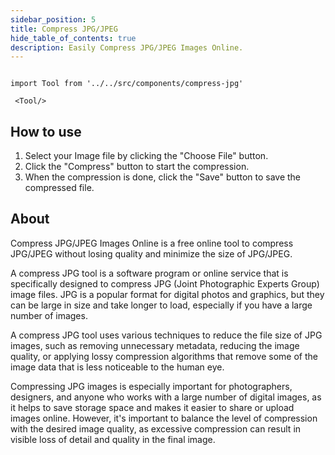 ```yaml
---
sidebar_position: 5
title: Compress JPG/JPEG
hide_table_of_contents: true
description: Easily Compress JPG/JPEG Images Online.
---
```


```mdx-code-block

import Tool from '../../src/components/compress-jpg'

 <Tool/>

```

<h2 style={{ color: "#17c964" }}>How to use</h2>

1. Select your Image file by clicking the "Choose File" button.
2. Click the "Compress" button to start the compression.
3. When the compression is done, click the "Save" button to save the compressed file.

<h2 style={{ color: "#ff4ecd" }}>About</h2>

Compress JPG/JPEG Images Online is a free online tool to compress JPG/JPEG without losing quality and minimize
the size of JPG/JPEG.

A compress JPG tool is a software program or online service that is specifically designed to compress JPG (Joint Photographic Experts Group) image files. JPG is a popular format for digital photos and graphics, but they can be large in size and take longer to load, especially if you have a large number of images.

A compress JPG tool uses various techniques to reduce the file size of JPG images, such as removing unnecessary metadata, reducing the image quality, or applying lossy compression algorithms that remove some of the image data that is less noticeable to the human eye.

Compressing JPG images is especially important for photographers, designers, and anyone who works with a large number of digital images, as it helps to save storage space and makes it easier to share or upload images online. However, it's important to balance the level of compression with the desired image quality, as excessive compression can result in visible loss of detail and quality in the final image.
